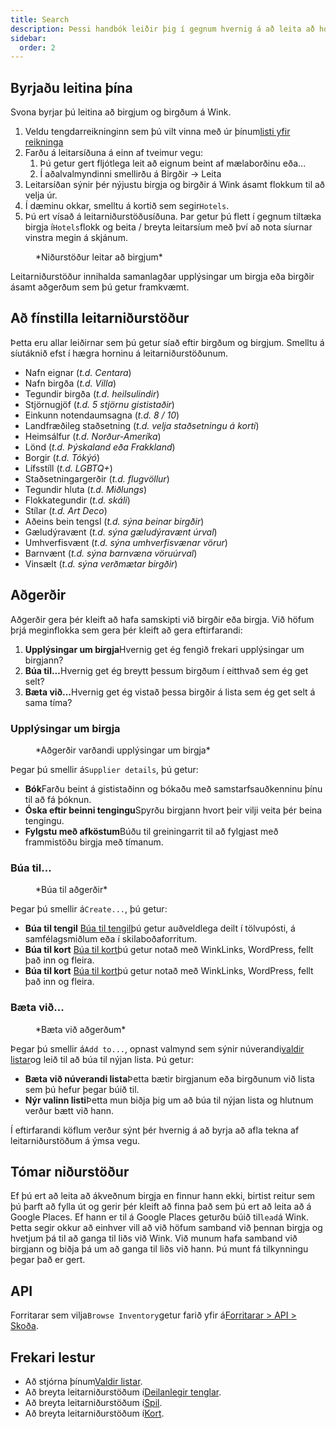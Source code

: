 ```yaml
---
title: Search
description: Þessi handbók leiðir þig í gegnum hvernig á að leita að hótelum og birgðum.
sidebar:
  order: 2
---
```


## Byrjaðu leitina þína

Svona byrjar þú leitina að birgjum og birgðum á Wink.

1. Veldu tengdarreikninginn sem þú vilt vinna með úr þínum[listi yfir reikninga](https://studio.wink.travel/company/list)
2. Farðu á leitarsíðuna á einn af tveimur vegu:
   1. Þú getur gert fljótlega leit að eignum beint af mælaborðinu eða...
   2. Í aðalvalmyndinni smellirðu á Birgðir → Leita
3. Leitarsíðan sýnir þér nýjustu birgja og birgðir á Wink ásamt flokkum til að velja úr.
4. Í dæminu okkar, smelltu á kortið sem segir`Hotels`.
5. Þú ert vísað á leitarniðurstöðusíðuna. Þar getur þú flett í gegnum tiltæka birgja í`Hotels`flokk og beita / breyta leitarsíum með því að nota síurnar vinstra megin á skjánum.

<figure>
  <CloudinaryImage width="700" height="570" resize="scale" quality="best" alt="Leitarniðurstöður" src="academy/search-results" errorImage="noimage_opaque_nyrtl0.png" />

  <figcaption>*Niðurstöður leitar að birgjum*</figcaption>
</figure>


Leitarniðurstöður innihalda samanlagðar upplýsingar um birgja eða birgðir ásamt aðgerðum sem þú getur framkvæmt.

## Að fínstilla leitarniðurstöður

Þetta eru allar leiðirnar sem þú getur síað eftir birgðum og birgjum. Smelltu á síutáknið efst í hægra horninu á leitarniðurstöðunum.

* Nafn eignar (*t.d. Centara*)
* Nafn birgða (*t.d. Villa*)
* Tegundir birgða (*t.d. heilsulindir*)
* Stjörnugjöf (*t.d. 5 stjörnu gististaðir*)
* Einkunn notendaumsagna (*t.d. 8 / 10*)
* Landfræðileg staðsetning (*t.d. velja staðsetningu á korti*)
* Heimsálfur (*t.d. Norður-Ameríka*)
* Lönd (*t.d. Þýskaland eða Frakkland*)
* Borgir (*t.d. Tókýó*)
* Lífsstíll (*t.d. LGBTQ+*)
* Staðsetningargerðir (*t.d. flugvöllur*)
* Tegundir hluta (*t.d. Miðlungs*)
* Flokkategundir (*t.d. skáli*)
* Stílar (*t.d. Art Deco*)
* Aðeins bein tengsl (*t.d. sýna beinar birgðir*)
* Gæludýravænt (*t.d. sýna gæludýravænt úrval*)
* Umhverfisvænt (*t.d. sýna umhverfisvænar vörur*)
* Barnvænt (*t.d. sýna barnvæna vöruúrval*)
* Vinsælt (*t.d. sýna verðmætar birgðir*)

## Aðgerðir

Aðgerðir gera þér kleift að hafa samskipti við birgðir eða birgja. Við höfum þrjá meginflokka sem gera þér kleift að gera eftirfarandi:

1. **Upplýsingar um birgja**Hvernig get ég fengið frekari upplýsingar um birgjann?
2. **Búa til...**&#x48;vernig get ég breytt þessum birgðum í eitthvað sem ég get selt?
3. **Bæta við...**&#x48;vernig get ég vistað þessa birgðir á lista sem ég get selt á sama tíma?

### Upplýsingar um birgja

<figure>
  <CloudinaryImage width="350" height="190" resize="scale" quality="best" alt="Upplýsingar um birgja" src="academy/supplier-details" errorImage="noimage_opaque_nyrtl0.png" />

  <figcaption>*Aðgerðir varðandi upplýsingar um birgja*</figcaption>
</figure>


Þegar þú smellir á`Supplier details`, þú getur:

* **Bók**Farðu beint á gististaðinn og bókaðu með samstarfsauðkenninu þínu til að fá þóknun.
* **Óska eftir beinni tengingu**Spyrðu birgjann hvort þeir vilji veita þér beina tengingu.
* **Fylgstu með afköstum**Búðu til greiningarrit til að fylgjast með frammistöðu birgja með tímanum.

### Búa til...

<figure>
  <CloudinaryImage width="350" height="238" resize="scale" quality="best" alt="Aðgerðir" src="academy/inventory-actions" errorImage="noimage_opaque_nyrtl0.png" />

  <figcaption>*Búa til aðgerðir*</figcaption>
</figure>


Þegar þú smellir á`Create...`, þú getur:

* **Búa til tengil** [Búa til tengil](/studio/shareable-links)þú getur auðveldlega deilt í tölvupósti, á samfélagsmiðlum eða í skilaboðaforritum.
* **Búa til kort** [Búa til kort](/studio/maps)þú getur notað með WinkLinks, WordPress, fellt það inn og fleira.
* **Búa til kort** [Búa til kort](/studio/cards)þú getur notað með WinkLinks, WordPress, fellt það inn og fleira.

### Bæta við...

<figure>
  <CloudinaryImage width="350" height="203" resize="scale" quality="best" alt="Aðgerðir" src="academy/add-to" errorImage="noimage_opaque_nyrtl0.png" />

  <figcaption>*Bæta við aðgerðum*</figcaption>
</figure>


Þegar þú smellir á`Add to...`, opnast valmynd sem sýnir núverandi[valdir listar](/studio/curated-lists)og leið til að búa til nýjan lista. Þú getur:

* **Bæta við núverandi lista**Þetta bætir birgjanum eða birgðunum við lista sem þú hefur þegar búið til.
* **Nýr valinn listi**Þetta mun biðja þig um að búa til nýjan lista og hlutnum verður bætt við hann.

Í eftirfarandi köflum verður sýnt þér hvernig á að byrja að afla tekna af leitarniðurstöðum á ýmsa vegu.

## Tómar niðurstöður

Ef þú ert að leita að ákveðnum birgja en finnur hann ekki, birtist reitur sem þú þarft að fylla út og gerir þér kleift að finna það sem þú ert að leita að á Google Places. Ef hann er til á Google Places geturðu búið til`lead`á Wink.
Þetta segir okkur að einhver vill að við höfum samband við þennan birgja og hvetjum þá til að ganga til liðs við Wink. Við munum hafa samband við birgjann og biðja þá um að ganga til liðs við hann. Þú munt fá tilkynningu þegar það er gert.

## API

Forritarar sem vilja`Browse Inventory`getur farið yfir á[Forritarar > API > Skoða](/developers/apis/#browse-api).

## Frekari lestur

* Að stjórna þínum[Valdir listar](/studio/curated-lists).
* Að breyta leitarniðurstöðum í[Deilanlegir tenglar](/studio/shareable-links).
* Að breyta leitarniðurstöðum í[Spil](/studio/cards).
* Að breyta leitarniðurstöðum í[Kort](/studio/maps).

